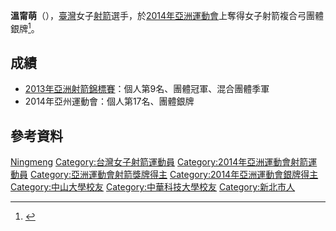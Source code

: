 {{Infobox sportsperson
|headercolor = lightblue
|name = 溫甯萌
|birth_date= {{birth_date_and_age|1988|1|7|mf=y}}
|birth_place= [[台灣|台灣]]台北縣（今[[新北市|新北市]]）
| height         = {{height|m=1.65|0|abbr=on}}
| weight         = {{convert|61|kg|lb}}
|sport= 女子射箭
|club= 
|medaltemplates=
{{MedalSport | 女子[[射箭|射箭]] }}
{{MedalCountry | {{TPE}} }}
{{MedalCompetition | [[世界大學生運動會|世界大學生運動會]]}}
{{MedalGold | [[2009年夏季世界大學生運動會|2009年 貝爾格勒]] | 團體複合弓 }}
{{MedalCompetition | [[亞洲運動會|亞洲運動會]]}}
{{MedalSilver | [[2014年亞洲運動會|2014年 仁川]] | [[2014年亞洲運動會射箭比賽|團體複合弓]] }}
{{MedalCompetition | [[亞洲射箭錦標賽|亞洲錦標賽]]}}
{{MedalGold | [[2013年亞洲射箭錦標賽|2013年 台北]] | 團體複合弓 }}
{{MedalBronze | [[2013年亞洲射箭錦標賽|2013年 台北]] | 混合團體複合弓 }}
}}

'''溫甯萌'''（{{bd|1988年|1月7日|catIdx=Wen, Ning-Meng}}），[[臺灣|臺灣]]女子[[射箭|射箭]]選手，於[[2014年亞洲運動會|2014年亞洲運動會]]上奪得女子射箭複合弓團體銀牌<ref>{{cite web |url=http://www.incheon2014.kr/Sports/Biographies/Athletes_Profile/?ParticCode=5110368&lang=en |title=存档副本 |accessdate=2014-10-19 |deadurl=yes |archiveurl=https://web.archive.org/web/20140929113327/http://www.incheon2014.kr/Sports/Biographies/Athletes_Profile/?ParticCode=5110368&lang=en |archivedate=2014-09-29 }}</ref>。

== 成績 ==
* [[2013年亞洲射箭錦標賽|2013年亞洲射箭錦標賽]]：個人第9名、團體冠軍、混合團體季軍 
* 2014年亞州運動會：個人第17名、團體銀牌 

== 參考資料 ==
{{reflist}}

{{DEFAULTSORT:Wen, Ning-Meng}}
[[Category:溫姓|Ningmeng]]
[[Category:台灣女子射箭運動員|Category:台灣女子射箭運動員]]
[[Category:2014年亞洲運動會射箭運動員|Category:2014年亞洲運動會射箭運動員]]
[[Category:亞洲運動會射箭獎牌得主|Category:亞洲運動會射箭獎牌得主]]
[[Category:2014年亞洲運動會銀牌得主|Category:2014年亞洲運動會銀牌得主]]
[[Category:中山大學校友|Category:中山大學校友]]
[[Category:中華科技大學校友|Category:中華科技大學校友]]
[[Category:新北市人|Category:新北市人]]
{{Taiwan-archery-bio-stub}}